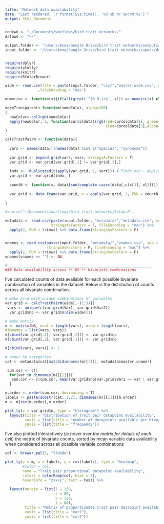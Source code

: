 ```yaml
---
title: "Network data availability"
date: "Last rendered: `r format(Sys.time(), '%d %b %Y %H:%M:%S')`"
output: html_document
---
```



```r

codewd <- "~/Documents/worflows/bird_trait_networks/"
datawd <- "~/"

output.folder <- "/Users/Anna/Google Drive/bird trait networks/outputs/"
input.folder <- "/Users/Anna/Google Drive/bird trait networks/inputs/data/"


require(dplyr)
require(plotly)
require(knitr)
require(RColorBrewer)

wide <- read.csv(file = paste(input.folder, "csv/","master wide.csv", sep = "")
               ,fileEncoding = "mac")

numerise <- function(x){if(all(grepl('^[0-9.]+$', x))) as.numeric(x) else x}

makeTransparent<-function(someColor, alpha=100)
{
  newColor<-col2rgb(someColor)
  apply(newColor, 2, function(curcoldata){rgb(red=curcoldata[1], green=curcoldata[2],
                                              blue=curcoldata[3],alpha=alpha, maxColorValue=255)})
}

calcTraitPairN <- function(data){
  
  vars <- names(data)[!names(data) %in% c("species", "synonyms")]
  
  var.grid <- expand.grid(vars, vars, stringsAsFactors = F)
  var.grid <- var.grid[var.grid[,1] != var.grid[,2],]
  
  indx <- !duplicated(t(apply(var.grid, 1, sort))) # finds non - duplicates in sorted rows
  var.grid <- var.grid[indx, ]
  
  countN <- function(x, data){sum(complete.cases(data[,c(x[1], x[2])]))}
  
  var.grid <- data.frame(var.grid, n = apply(var.grid, 1, FUN = countN, data = data))
  
}

#source("~/Documents/worflows/bird_trait_networks/Setup.R")

metadata <- read.csv(paste(input.folder, "metadata/","metadata.csv", sep = ""), 
                     stringsAsFactors = F, fileEncoding = "mac") %>% 
  apply(2, FUN = trimws) %>% data.frame(stringsAsFactors = F)


vnames <- read.csv(paste(input.folder, "metadata/","vnames.csv", sep = ""), 
                   stringsAsFactors = F, fileEncoding = "mac") %>% 
  apply(2, FUN = trimws) %>% data.frame(stringsAsFactors = F)
vnames[vnames == ""] <- NA

#__________________________________________________________________
### Data availability across **`D0`** bivariate combinations
```

I've calculated counts of data available for each possible bivariate combination of variables in the dataset. Below is the distribution of counts across all bivariate combination.



```r

# make grid with unique combinations of variables
var.grid <- calcTraitPairN(wide[,-(1:3)])
 vars <- unique(c(var.grid$Var1, var.grid$Var2))
  var.grid$np <- var.grid$n/dim(wide)[1]

# make matrix
m <- matrix(NA, ncol = length(vars), nrow = length(vars),
dimnames = list(vars, vars))
m[cbind(var.grid[,1], var.grid[,2])] <- var.grid$np
m[cbind(var.grid[,2], var.grid[,1])] <- var.grid$np

m[cbind(vars, vars)] <- 1

# order by categories
cat <- metadata$cat[match(dimnames(m)[[1]], metadata$master.vname)]

 cum.cor <- c() 
  for(var in dimnames(m)[[1]]){
   cum.cor <- c(cum.cor, mean(var.grid$np[var.grid$Var1 == var | var.grid$Var2 == var], na.rm = T))
  }

m.order <- order(cum.cor, decreasing = T)
labels <- paste(substr(cat, 1,2), dimnames(m)[[1]])[m.order]
m <- m[rev(m.order),m.order]

plot_ly(x = var.grid$n, type = "histogram") %>%
  layout(title = "Distribution of trait pair datapoint availability",
         xaxis = list(title = "number of datapoints available per bivariate combination"),
         yaxis = list(title = "frequency"))


```


I've also plotted interactively (*ie hover over the matrix for details of each cell*) the matrix of bivariate counts, sorted by mean variable data availability when considered across all possible variable combinations
  
  
```r
col <- brewer.pal(5, "YlGnBu")

plot_ly(z = m, x = labels, y = rev(labels), type = "heatmap", 
        #color = col, 
        name = "Trait pair proportional datapoint availability",
        colors = colorRamp(col, bias = 2),
        hoverinfo = "z+x+y", text = text) %>%
  
  layout(margin = list(l = 150,
                       r = 80,
                       b = 120,
                       t = 60),
         title = "Matrix of proportionate trait pair datapoint availability",
         xaxis = list(title = "var1"),
         yaxis = list(title = "var2")) 

```